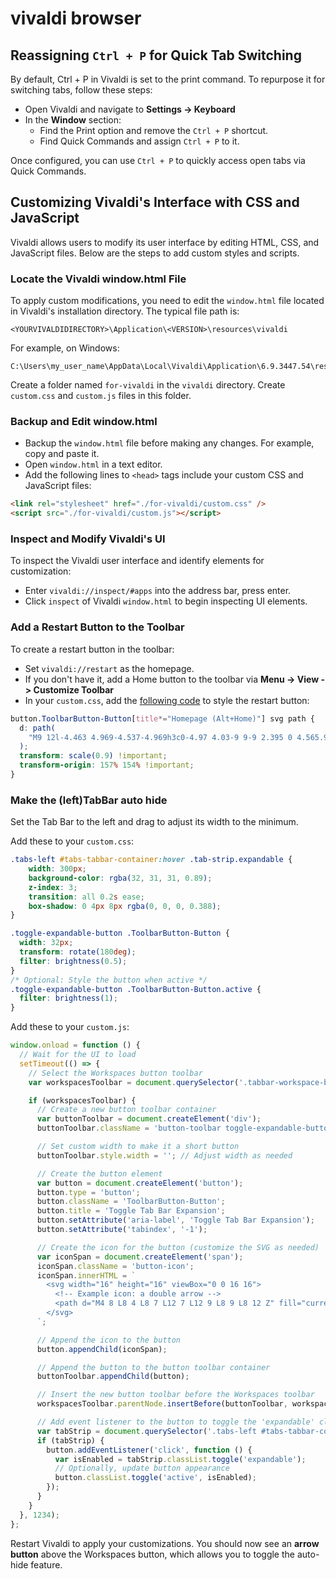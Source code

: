# vivaldi browser

## Reassigning `Ctrl + P` for Quick Tab Switching

By default, Ctrl + P in Vivaldi is set to the print command. To repurpose it for switching tabs, follow these steps:

- Open Vivaldi and navigate to **Settings -> Keyboard**
- In the **Window** section:
    - Find the Print option and remove the `Ctrl + P` shortcut.
    - Find Quick Commands and assign `Ctrl + P` to it.

Once configured, you can use `Ctrl + P` to quickly access open tabs via Quick Commands.

## Customizing Vivaldi's Interface with CSS and JavaScript

Vivaldi allows users to modify its user interface by editing HTML, CSS, and JavaScript files. Below are the steps to add custom styles and scripts.

### Locate the Vivaldi window.html File

To apply custom modifications, you need to edit the `window.html` file located in Vivaldi's installation directory. The typical file path is:

```
<YOURVIVALDIDIRECTORY>\Application\<VERSION>\resources\vivaldi
```

For example, on Windows:

```
C:\Users\my_user_name\AppData\Local\Vivaldi\Application\6.9.3447.54\resources\vivaldi\
```

Create a folder named `for-vivaldi` in the `vivaldi` directory. Create `custom.css` and `custom.js` files in this folder.

### Backup and Edit window.html

- Backup the `window.html` file before making any changes. For example, copy and paste it.
- Open `window.html` in a text editor.
- Add the following lines to `<head>` tags include your custom CSS and JavaScript files:

```html
<link rel="stylesheet" href="./for-vivaldi/custom.css" />
<script src="./for-vivaldi/custom.js"></script>
```

### Inspect and Modify Vivaldi's UI

To inspect the Vivaldi user interface and identify elements for customization:

- Enter `vivaldi://inspect/#apps` into the address bar, press enter.
- Click `inspect` of Vivaldi `window.html` to begin inspecting UI elements.

### Add a Restart Button to the Toolbar

To create a restart button in the toolbar:

- Set `vivaldi://restart` as the homepage.
- If you don't have it, add a Home button to the toolbar via **Menu -> View -> Customize Toolbar**
- In your `custom.css`, add the [following code](https://forum.vivaldi.net/post/505882) to style the restart button:

```css filename="custom.css" copy 
button.ToolbarButton-Button[title*="Homepage (Alt+Home)"] svg path {
  d: path(
    "M9 12l-4.463 4.969-4.537-4.969h3c0-4.97 4.03-9 9-9 2.395 0 4.565.942 6.179 2.468l-2.004 2.231c-1.081-1.05-2.553-1.699-4.175-1.699-3.309 0-6 2.691-6 6h3zm10.463-4.969l-4.463 4.969h3c0 3.309-2.691 6-6 6-1.623 0-3.094-.65-4.175-1.699l-2.004 2.231c1.613 1.526 3.784 2.468 6.179 2.468 4.97 0 9-4.03 9-9h3l-4.537-4.969z"
  );
  transform: scale(0.9) !important;
  transform-origin: 157% 154% !important;
}
```

### Make the (left)TabBar auto hide

Set the Tab Bar to the left and drag to adjust its width to the minimum.

Add these to your `custom.css`:

```css filename="custom.css" copy
.tabs-left #tabs-tabbar-container:hover .tab-strip.expandable {
    width: 300px;
    background-color: rgba(32, 31, 31, 0.89);
    z-index: 3;
    transition: all 0.2s ease;
    box-shadow: 0 4px 8px rgba(0, 0, 0, 0.388);
}

.toggle-expandable-button .ToolbarButton-Button {
  width: 32px;
  transform: rotate(180deg);
  filter: brightness(0.5);
}
/* Optional: Style the button when active */
.toggle-expandable-button .ToolbarButton-Button.active {
  filter: brightness(1);
}
```

Add these to your `custom.js`:

```javascript filename="custom.js" copy
window.onload = function () {
  // Wait for the UI to load
  setTimeout(() => {
    // Select the Workspaces button toolbar
    var workspacesToolbar = document.querySelector('.tabbar-workspace-button');

    if (workspacesToolbar) {
      // Create a new button toolbar container
      var buttonToolbar = document.createElement('div');
      buttonToolbar.className = 'button-toolbar toggle-expandable-button';

      // Set custom width to make it a short button
      buttonToolbar.style.width = ''; // Adjust width as needed

      // Create the button element
      var button = document.createElement('button');
      button.type = 'button';
      button.className = 'ToolbarButton-Button';
      button.title = 'Toggle Tab Bar Expansion';
      button.setAttribute('aria-label', 'Toggle Tab Bar Expansion');
      button.setAttribute('tabindex', '-1');

      // Create the icon for the button (customize the SVG as needed)
      var iconSpan = document.createElement('span');
      iconSpan.className = 'button-icon';
      iconSpan.innerHTML = `
        <svg width="16" height="16" viewBox="0 0 16 16">
          <!-- Example icon: a double arrow -->
          <path d="M4 8 L8 4 L8 7 L12 7 L12 9 L8 9 L8 12 Z" fill="currentColor"></path>
        </svg>
      `;

      // Append the icon to the button
      button.appendChild(iconSpan);

      // Append the button to the button toolbar container
      buttonToolbar.appendChild(button);

      // Insert the new button toolbar before the Workspaces toolbar
      workspacesToolbar.parentNode.insertBefore(buttonToolbar, workspacesToolbar);

      // Add event listener to the button to toggle the 'expandable' class
      var tabStrip = document.querySelector('.tabs-left #tabs-tabbar-container .tab-strip');
      if (tabStrip) {
        button.addEventListener('click', function () {
          var isEnabled = tabStrip.classList.toggle('expandable');
          // Optionally, update button appearance
          button.classList.toggle('active', isEnabled);
        });
      }
    }
  }, 1234);
};
```

Restart Vivaldi to apply your customizations. You should now see an **arrow button** above the Workspaces button, which allows you to toggle the auto-hide feature.
